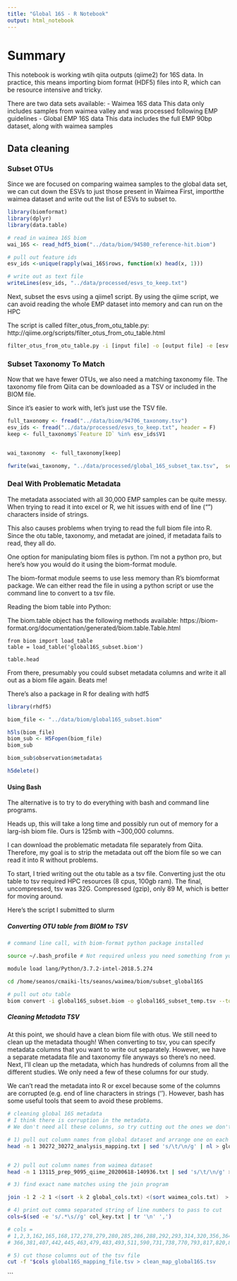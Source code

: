 ```yaml
---
title: "Global 16S - R Notebook"
output: html_notebook
---
```

# Summary
This notebook is working wtih qiita outputs (qiime2) for 16S data.
In practice, this means importing biom format (HDF5) files into R, which can be resource intensive and tricky.

There are two data sets available:
  - Waimea 16S data
      This data only includes samples from waimea valley and was processed following EMP guidelines
  - Global EMP 16S data
      This data includes the full EMP 90bp dataset, along with waimea samples

## Data cleaning

### Subset OTUs
Since we are focused on comparing waimea samples to the global data set, we can cut down the ESVs to just those present in Waimea
First, importthe waimea dataset and write out the list of ESVs to subset to.

```r
library(biomformat)
library(dplyr)
library(data.table)

# read in waimea 16S biom
wai_16S <- read_hdf5_biom("../data/biom/94580_reference-hit.biom")

# pull out feature ids
esv_ids <-unique(rapply(wai_16S$rows, function(x) head(x, 1)))

# write out as text file
writeLines(esv_ids, "../data/processed/esvs_to_keep.txt")

```

Next, subset the esvs using a qiime1 script. 
By using the qiime script, we can avoid reading the whole EMP dataset into memory and can run on the HPC

The script is called filter_otus_from_otu_table.py: http://qiime.org/scripts/filter_otus_from_otu_table.html

```bash

filter_otus_from_otu_table.py -i [input file] -o [output file] -e [esv list] --negate_ids_to_exclude

```

### Subset Taxonomy To Match
Now that we have fewer OTUs, we also need a matching taxonomy file.
The taxonomy file from Qiita can be downloaded as a TSV or included in the BIOM file.

Since it's easier to work with, let's just use the TSV file.

```r
full_taxonomy <- fread("../data/biom/94706_taxonomy.tsv")
esv_ids <- fread("../data/processed/esvs_to_keep.txt", header = F)
keep <- full_taxonomy$`Feature ID` %in% esv_ids$V1


wai_taxonomy  <- full_taxonomy[keep]

fwrite(wai_taxonomy, "../data/processed/global_16S_subset_tax.tsv",  sep = "\t")

```




### Deal With Problematic Metadata
The metadata associated with all 30,000 EMP samples can be quite messy.
When trying to read it into excel or R, we hit issues with end of line ("\n") characters inside of strings.

This also causes problems when trying to read the full biom file into R.
Since the otu table, taxonomy, and metadat are joined, if metadata fails to read, they all do.

One option for manipulating biom files is python.
I'm not a python pro, but here's how you would do it using the biom-format module.

The biom-format module seems to use less memory than R's biomformat package.
We can either read the file in using a python script or use the command line to convert to a tsv file.

Reading the biom table into Python:

The biom.table object has the following methods available:
https://biom-format.org/documentation/generated/biom.table.Table.html

```pyton
from biom import load_table
table = load_table('global16S_subset.biom')

table.head

```

From there, presumably you could subset metadata columns and write it all out as a biom file again.
Beats me!


There's also a package in R for dealing with hdf5

```r
library(rhdf5)

biom_file <- "../data/biom/global16S_subset.biom"

h5ls(biom_file)
biom_sub <- H5Fopen(biom_file)
biom_sub

biom_sub$observation$metadata$

h5delete()

```



#### Using Bash
The alternative is to try to do everything with bash and command line programs.

Heads up, this will take a long time  and possibly run out of memory for a larg-ish biom file.
Ours is 125mb with ~300,000 columns. 

I can download the problematic metadata file separately from Qiita.
Therefore, my goal is to strip the metadata out off the biom file so we can read it into R without problems.

To start, I tried writing out the otu table as a tsv file.
Converting just the otu table to tsv required HPC resources (8 cpus, 100gb ram).
The final, uncompressed, tsv was 32G. Compressed (gzip), only 89 M, which is better for moving around. 

Here's the script I submitted to slurm

##### Converting OTU table from BIOM to TSV

```bash
# command line call, with biom-format python package installed

source ~/.bash_profile # Not required unless you need something from your environment

module load lang/Python/3.7.2-intel-2018.5.274

cd /home/seanos/cmaiki-lts/seanos/waimea/biom/subset_global16S

# pull out otu table
biom convert -i global16S_subset.biom -o global16S_subset_temp.tsv --to-tsv


```

##### Cleaning Metadata TSV
At this point, we should have a clean biom file with otus.
We still need to clean up the metadata though! When converting to tsv, you can specify metadata columns that you want to write out separately.
However, we have a separate metadata file and taxonomy file anyways so there's no need.
Next, I'll clean up the metadata, which has hundreds of columns from all the different studies.
We only need a few of these columns for our study.

We can't read the metadata into R or excel because some of the columns are corrupted (e.g. end of line characters in strings ('\n').
However, bash has some useful tools that seem to avoid these problems.

```bash

# cleaning global 16S metadata
# I think there is corruption in the metadata. 
# We don't need all these columns, so try cutting out the ones we don't need.

# 1) pull out column names from global dataset and arrange one on each line with line number pre-pended
head -n 1 30272_30272_analysis_mapping.txt | sed 's/\t/\n/g' | nl > global_cols.txt


# 2) pull out column names from waimea dataset
head -n 1 13115_prep_9095_qiime_20200618-140936.txt | sed 's/\t/\n/g' > waimea_cols.txt

# 3) find exact name matches using the join program

join -1 2 -2 1 <(sort -k 2 global_cols.txt) <(sort waimea_cols.txt)  > col_key.txt

# 4) print out comma separated string of line numbers to pass to cut
cols=$(sed -e 's/.*\s//g' col_key.txt | tr '\n' ',')

# cols =
# 1,2,3,162,165,168,172,278,279,280,285,286,288,292,293,314,320,356,364,
# 366,381,407,442,445,463,479,483,493,511,590,731,738,770,793,817,820,822,855,889,968,1040

# 5) cut those columns out of the tsv file
cut -f "$cols global16S_mapping_file.tsv > clean_map_global16S.tsv


```













```











